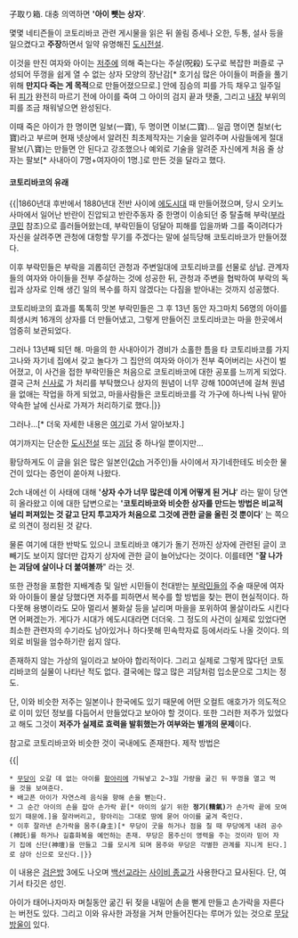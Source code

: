 子取り箱. 대충 의역하면 ''''아이 뺏는 상자''''.

몇몇 네티즌들이 코토리바코 관련 게시물을 읽은 뒤 쏠림 증세나 오한, 두통, 설사 등을 일으켰다고 '''주장'''하면서 일약 유명해진 [[도시전설]].

이것을 만진 여자와 아이는 [[저주]]에 의해 죽는다는 주살(呪殺) 도구로 복잡한 퍼즐로 구성되어 뚜껑을 쉽게 열 수 없는 상자 모양의 장난감[* 호기심 많은 아이들이 퍼즐을 풀기 위해 '''만지다 죽는 게 목적'''으로 만들어졌으므로.] 안에 짐승의 피를 가득 채우고 일주일 뒤 [[피]]가 완전히 마르기 전에 아이를 죽여 그 아이의 검지 끝과 탯줄, 그리고 [[내장]] 부위의 피를 조금 채워넣으면 완성된다.

이때 죽은 아이가 한 명이면 일보(一寶), 두 명이면 이보(二寶)... 일곱 명이면 칠보(七寶)라고 부르며 현재 넷상에서 알려진 최초제작자는 기술을 알려주며 사람들에게 절대 팔보(八寶)는 만들면 안 된다고 강조했으나 예외로 기술을 알려준 자신에게 처음 줄 상자는 팔보[* 사내아이 7명+여자아이 1명.]로 만든 것을 달라고 했다.

==== 코토리바코의 유래 ====
{{|1860년대 후반에서 1880년대 전반 사이에 [[에도시대]] 때 만들어졌으며, 당시 오키노사마에서 일어난 반란이 진압되고 반란주동자 중 한명이 이송되던 중 탈출해 부락([[부라쿠민]] 참조)으로 흘러들어왔는데, 부락민들이 덩달아 피해를 입을까봐 그를 죽이려다가 자신을 살려주면 관청에 대항할 무기를 주겠다는 말에 설득당해 코토리바코가 만들어졌다.

이후 부락민들은 부락을 괴롭히던 관청과 주변일대에 코토리바코를 선물로 상납. 관계자들의 여자와 아이들을 전부 주살하는 것에 성공한 뒤, 관청과 주변을 협박하여 부락의 독립과 상자로 인해 생긴 일의 복수를 하지 않겠다는 다짐을 받아내는 것까지 성공했다.

코토리바코의 효과를 톡톡히 맛본 부락민들은 그 후 13년 동안 자그마치 56명의 아이를 희생시켜 16개의 상자를 더 만들어냈고, 그렇게 만들어진 코토리바코는 마을 한곳에서 엄중히 보관되었다.

그러나 13년째 되던 해. 마을의 한 사내아이가 경비가 소홀한 틈을 타 코토리바코를 가지고나와 자기네 집에서 갖고 놀다가 그 집안의 여자와 아이가 전부 죽어버리는 사건이 벌어졌고, 이 사건을 접한 부락민들은 처음으로 코토리바코에 대한 공포를 느끼게 되었다.
결국 근처 [[신사]]로 가 처리를 부탁했으나 상자의 원념이 너무 강해 100여년에 걸쳐 원념을 없애는 작업을 하게 되었고, 마을사람들은 코토리바코를 각 가구에 하나씩 나눠 맡아 약속한 날에 신사로 가져가 처리하기로 했다.|}}

그러나...[* 더욱 자세한 내용은 [http://gurm1.egloos.com/2998241 여기]로 가서 알아보자.]

여기까지는 단순한 [[도시전설]] 또는 [[괴담]] 중 하나일 뿐이지만...

황당하게도 이 글을 읽은 많은 일본인([[2ch]] 거주인)들 사이에서 자기네한테도 비슷한 물건이 있다는 증언이 쏟아져 나왔다.

2ch 내에선 이 사태에 대해 ''''상자 수가 너무 많은데 이게 어떻게 된 거냐'''' 라는 말이 당연히 올라왔고 이에 대한 답변으로는 ''''코토리바코와 비슷한 상자를 만드는 방법은 비교적 널리 퍼져있는 것 같고 단지 투고자가 처음으로 그것에 관한 글을 올린 것 뿐이다'''' 는 쪽으로 의견이 정리된 것 같다.

물론 여기에 대한 반박도 있으니 코토리바코 얘기가 돌기 전까진 상자에 관련된 글이 코빼기도 보이지 않더만 갑자기 상자에 관한 글이 늘어났다는 것이다. 이를테면 "'''잘 나가는 괴담에 살이나 더 붙여볼까'''" 라는 것.

또한 관청을 포함한 지배계층 및 일반 시민들이 천대받는 [[부락민]]들의 주술 때문에 여자와 아이들이 몰살 당했다면 저주를 피하면서 복수를 할 방법을 찾는 편이 현실적이다. 하다못해 용병이라도 모아 멀리서 불화살 등을 날리며 마을을 포위하여 몰살이라도 시킨다면 어쩌겠는가. 게다가 시대가 에도시대라면 더더욱. 그 정도의 사건이 실제로 있었다면 최소한 관련자의 수기라도 남아있거나 하다못해 민속학자료 등에서라도 나올 것이다. 의외로 비밀을 엄수하기란 쉽지 않다.

존재하지 않는 가상의 일이라고 보아야 합리적이다. 그리고 실제로 그렇게 많다던 코토리바코의 실물이 나타난 적도 없다. 결국에는 많고 많은 괴담처럼 입소문으로 그치는 정도. 

단, 이와 비슷한 저주는 일본이나 한국에도 있기 때문에 어떤 오컬트 애호가가 의도적으로 이미 있던 정보를 다듬어서 만들었다고 보아야 할 것이다. 또한 그러한 저주가 있었다고 해도 그것이 '''저주가 실제로 효력을 발휘했는가 여부와는 별개의 문제'''이다.

참고로 코토리바코와 비슷한 것이 국내에도 존재한다. 제작 방법은

{{|
 * [[무당]]이 오갈 데 없는 아이를 [[항아리]]에 가둬넣고 2~3일 가량을 굶긴 뒤 뚜껑을 열고 먹을 것을 보여준다.
 * 배고픈 아이가 자연스레 음식을 향해 손을 뻗는다.
 * 그 순간 아이의 손을 잡아 손가락 끝[* 아이의 살기 위한 '''정기(精氣)'''가 손가락 끝에 모여있기 때문에.]을 잘라버리고, 항아리는 그대로 땅에 묻어 아이를 굶겨 죽인다.
 * 이후 잘라낸 손가락을 몸주(身主)[* 무당이 굿을 하거나 점을 칠 때 무당에게 내려 공수(神託)를 하거나 길흉화복을 예언하는 존재. 무당은 몸주신이 영력을 주는 것이라 믿어 자기 집에 신단(神壇)을 만들고 그를 모시게 되며 몸주와 무당은 각별한 관계를 지니게 된다.]로 삼아 신으로 모신다.|}}

이 내용은 [[검은방]] 3에도 나오며 [[백선교]]라는 [[사이비 종교]]가 사용한다고 묘사된다. 단, 여기서 타깃은 성인.

아이가 태어나자마자 며칠동안 굶긴 뒤 젖을 내밀어 손을 뻗게 만들고 손가락을 자른다는 버전도 있다. 그리고 이와 유사한 과정을 거쳐 만들어진다는 루머가 있는 것으로 [[무당방울]]이 있다.
